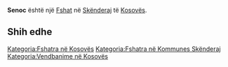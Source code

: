 {{Fshat në Kosovës
 | Emri                = Senoc
| sqi_D_name = Senoc
| sqi_D_FULL_NAME_RO = Senoc
| sqi_D_FULL_NAME_ND_RO = Senoc
| sqi_D_SORT_NAME_RG = SENOC
| sqi_D_FULL_NAME_RG = Senoc
| sqi_D_FULL_NAME_ND_RG = Senoc
| sqi_V_name = Sanovc
| sqi_V_FULL_NAME_RO = Sanovc Sanofc
| sqi_V_FULL_NAME_ND_RO = Sanovc Sanofc
| sqi_V_SORT_NAME_RG = SANOVC SANOFC
| sqi_V_FULL_NAME_RG = Sanovc Sanofc
| sqi_V_FULL_NAME_ND_RG = Sanovc Sanofc
| srp_N_name = Sanovac
| srp_N_FULL_NAME_RO = Sanovac
| srp_N_FULL_NAME_ND_RO = Sanovac
| srp_N_SORT_NAME_RG = SANOVAC
| srp_N_FULL_NAME_RG = Sanovac
| srp_N_FULL_NAME_ND_RG = Sanovac
| srp_NS_name = Сановац
| srp_NS_FULL_NAME_RO = Сановац
| srp_NS_FULL_NAME_ND_RO = Сановац
| srp_NS_SORT_NAME_RG = САНОВАЦ
| srp_NS_FULL_NAME_RG = Сановац
| srp_NS_FULL_NAME_ND_RG = Сановац
| std_V_name = Sanovce
| std_V_FULL_NAME_RO = Sanovce Sanoc
| std_V_FULL_NAME_ND_RO = Sanovce Sanoc
| std_V_SORT_NAME_RG = SANOVCE SANOC
| std_V_FULL_NAME_RG = Sanovce Sanoc
| std_V_FULL_NAME_ND_RG = Sanovce Sanoc

 | Emri (Rasa dhanore) = 
 | Figura              = 
 | Shteti              = Kosovo
 | Komuna              = Skënderaj
 | Kodi postar         = 
 | Sipërfaqja          = 

 | Popullsia           = 

 | Regj. i popullsisë  = 
 | Dend. e popullsisë  = 
 | Faqja zyrtare       = 
 <!--- Koordinatat ----> 
 | Gjerësia            = 42.4475
 | Gjatësia            = 20.598333
 | Lartësia            = 
}}
'''Senoc''' është një [[Fshat]] në [[Skënderaj]] të [[Kosovës]].

<!-- == Gjeografia == -->
<!-- == Historia == -->
<!-- == Demografia == -->
== Shih edhe ==
{{Komuna Skënderaj}}
{{Kosovo-Administrata-Cung}}

[[Kategoria:Fshatra në Kosovës]]
[[Kategoria:Fshatra në Kommunes Skënderaj]]
[[Kategoria:Vendbanime në Kosovës]]
